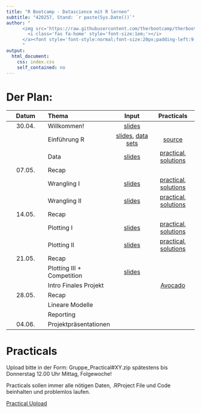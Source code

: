 ```yaml
---
title: "R Bootcamp - Datascience mit R lernen"
subtitle: "420257, Stand: `r paste(Sys.Date())`"
author: "
      <img src='https://raw.githubusercontent.com/therbootcamp/therbootcamp.github.io/master/_sessions/_image/by-sa.png' style= 'height:16.7px;vertical-align:baseline'/><a href='https://therbootcamp.github.io'>
        <i class='fas fa-home' style='font-size:1em;'></i>
      </a><font style='font-style:normal;font-size:20px;padding-left:9.3px'>FS 2021</font>
      "
output:
  html_document:
    css: index.css
    self_contained: no
---
```


# Der Plan: 

|Datum|Thema|Input|Practicals|
|:--:|:-|:--:|:--:|
|30.04.| Willkommen! | [slides](_sessions/Welcome/Welcome.html) | | 
|      | Einführung R | [slides](_sessions/IntroToR/IntroToR.html), [data sets](https://michaelschulte.github.io/RBootcamp_FS2021/1_Data/RBootcamp_FS2021_data.zip) | [source](_sessions/IntroToR/IntroToR_interactive.R) |
|      | Data | [slides](_sessions/Data/Data.html) | [practical](_sessions/Data/Data_practical.html), [solutions](_sessions/Data/Data_practical_solutions.html)|
|07.05.| Recap | | | 
|| Wrangling I | [slides](_sessions/Wrangling/Wrangling.html)|[practical](_sessions/Wrangling/Wrangling_practical.html), [solutions](_sessions/Wrangling/Wrangling_practical_solutions.html)|  
|      | Wrangling II | [slides](_sessions/WranglingII/WranglingII.html) | [practical](_sessions/WranglingII/WranglingII_practical.html), [solutions](_sessions/WranglingII/WranglingII_practical_solutions.html)|
|14.05.| Recap | | | 
|| Plotting I | [slides](_sessions/PlottingI/PlottingI.html) | [practical](_sessions/PlottingI/PlottingI_practicaI.html), [solutions](_sessions/PlottingI/PlottingI_practicaI_solutions.html)| 
|| Plotting II | [slides](_sessions/PlottingII/PlottingII.html) | [practical](_sessions/PlottingII/PlottingII_practical.html), [solutions](_sessions/PlottingII/PlottingII_practical_solutions.html)|
|21.05.| Recap | | | 
|| Plotting III + Competition |[slides](_sessions/PlottingIII/PlottingIII.html)|<!--[Competition](_sessions/PlottingIII/Competition.html)-->| |
||Intro Finales Projekt||[Avocado](_sessions/Project/Final.html)||
|28.05.| Recap | | | 
|| Lineare Modelle |<!--[slides](_sessions/LinearModelsI/LinearModelsI.html)-->| <!--[practical](_sessions/LinearModelsI/LinearModelsI_practical.html), [solutions](_sessions/LinearModelsI/LinearModelsI_practical_solutions.html)| -->|
|| Reporting | <!--[slides](_sessions/Reporting/Reporting.html)-->| <!--[practical](_sessions/Reporting/Reporting_practical.html), [solutions](_sessions/Reporting/Reporting_practical_solutions.html)-->||
|04.06.| Projektpräsentationen |<!--[Next steps](_sessions/NextSteps/NextSteps.html)--> | <!--[feedback](https://forms.gle/38LagXxyH2cMHynt8)| 
|| Covid-R-Bootcamp, We-R-Lost, Arr-PiRaten, R-Pandemi -->|  | <!--- [Medicine](_sessions/FinalProject/FinalProject_Medicine.html), [Clinical](_sessions/FinalProject/FinalProject_Clinical.html)--->| |


# Practicals

Upload bitte in der Form: Gruppe_Practical#XY.zip spätestens bis Donnerstag 12.00 Uhr Mittag, Folgewoche!

Practicals sollen immer alle nötigen Daten, .RProject File und Code beinhalten und problemlos laufen.

[Practical Upload](https://www.dropbox.com/request/yKJIygRY1BZkpOj3ljMb)

<!---

|  | Day 1<br>Fundamentals| Day 2<br>Analysis| Day 3<br>Reporting| 
|:--|:-------------|:-------------|:-------------|
|0| Welcome!<br>[Folien](_sessions/Welcome/Welcome.html) | Recap I<br>[Folien](_sessions/Recap/Recap.html)| Recap II<br>[Folien](_sessions/RecapII/RecapII.html)|
|1| Intro to R<br>[Folien](_sessions/IntroToR/IntroToR.html), [source](_sessions/IntroToR/IntroToR_interactive.R) | Statistics I <br>[Folien](_sessions/StatisticsI/StatisticsI.html), [Practical](_sessions/StatisticsI/StatisticsI_Practical.html) | Plotting II <br>[Folien](_sessions/PlottingII/PlottingII.html), [Practical](_sessions/PlottingII/PlottingII.html) |
|2|  Data <br>[Folien](_sessions/Data/Data.html), [Practical](_sessions/Data/Data_Practical.html)| Statistics II<br>[Folien](_sessions/StatisticsII/Statistics.html), [Practical](_sessions/StatisticsII/Statistics_Practical.html)| Reporting<br>[Folien](_sessions/Reporting/Reporting.html), [Practical](_sessions/Reporting/Reporting_Practical.html)|
|3|   Wrangling<br>[Folien](_sessions/Wrangling/Wrangling.html), [Practical](_sessions/Wrangling/Wrangling_Practical.html) | Plotting I<br>[Folien](_sessions/PlottingI/Plotting.html), [Practical](_sessions/PlottingI/Plotting_Practical.html) |Case Studies<br>[Intro](_sessions/CaseStudies/CaseStudies.html)<br>[1: Clinical Trial](_sessions/CaseStudies/Clinical_Data_Case_Study.html)<br>[2: Finance ](_sessions/CaseStudies/Financial_Data_Case_Study.html)|
|4| |  | Next Steps<br> [Folien](_sessions/NextSteps/NextSteps.html) |
<br>



### Agenda


<p align="left"><br>
    <img border="0" alt="Feb2020Schedule" src="_sessions/Welcome/image/schedule.png" style="width:410px">
</p>
--->
